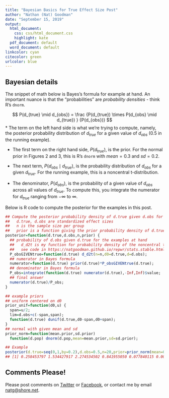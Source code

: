 ```yaml
---
title: "Bayesian Basics for True Effect Size Post"
author: "Nathan (Nat) Goodman"
date: "September 15, 2019"
output:
  html_document:
    css: css/html_document.css
    highlight: kate
  pdf_document: default
  word_document: default
linkcolor: cyan
citecolor: green
urlcolor: blue
---
```


## Bayesian details 

The snippet of math below is Bayes's formula for example at hand. An important nuance is that the "probabilities" are *probability densities* - think R's `dnorm`. 

$$
P(d_{true} \mid d_{obs}) = \frac {P(d_{true}) \times P(d_{obs} \mid d_{true}) } {P(d_{obs})}
$$
* The term on the left hand side is what we're trying to compute, namely, the posterior probability distribution of $d_{true}$ for a given value of $d_{obs}$ ($0.5$ in the running example). 

* The first term on the right hand side, $P(d_{true})$, is the prior. For the normal prior in Figures 2 and 3, this is R's `dnorm` with $mean=0.3$ and $sd=0.2$.

* The next term, $P(d_{obs} \mid d_{true})$, is the probability distribution of $d_{obs}$ for a given $d_{true}$. For the running example, this is a noncentral t-distribution.

* The denominator, $P(d_{obs})$, is the probability of a given value of $d_{obs}$ across all values of $d_{true}$. To compute this, you integrate the numerator for $d_{true}$ ranging from $-\infty$ to $\infty$.

Below is R code to compute the posterior for the examples in this post.

``` r
## Compute the posterior probability density of d.true given d.obs for the examples in this post
##   d.true, d.obs are standardized effect sizes
##   n is the sample size per group
##   prior is a function giving the prior probability density of d.true; see examples below
posterior=function(d.true,d.obs,n,prior) {
  ## probability of d.obs given d.true for the examples at hand
  ##   d_d2t is my function for probability density of the noncentral t in terms of sample size, d.true, and d.obs
  ##   see code in https://natgoodman.github.io/repwr/stats.stable.html
  P_obsGIVENtrue=function(d.true) d_d2t(n=n,d0=d.true,d=d.obs);
  ## numerator in Bayes formula
  numerator=function(d.true) prior(d.true)*P_obsGIVENtrue(d.true);
  ## denominator in Bayes formula
  P_obs=integrate(function(d.true) numerator(d.true),-Inf,Inf)$value;
  ## final answer
  numerator(d.true)/P_obs;
}

## example priors
## uniform centered on d0
prior_unif=function(d0,u) {
  span=u/2;
  lim=d.obs+c(-span,span);
  function(d.true) dunif(d.true,d0-span,d0+span);
}
## normal with given mean and sd
prior_norm=function(mean.prior,sd.prior) 
  function(d.pop) dnorm(d.pop,mean=mean.prior,sd=sd.prior);

## Example
posterior(d.true=seq(0,1,by=0.2),d.obs=0.5,n=20,prior=prior_norm(mean=0.3,sd=0.2));
## [1] 0.258453797 1.534427917 2.274534502 0.841955050 0.077840115 0.001797645

```
## Comments Please!

Please post comments on [Twitter](https://twitter.com/gnatgoodman) or [Facebook](https://www.facebook.com/nathan.goodman.3367), or contact me by email [natg@shore.net](mailto:natg@shore.net).
